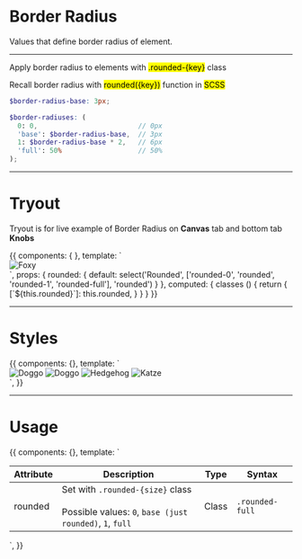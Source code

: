 <!-- Storybook Addon imports -->


<Meta title='6. Utilities|Border Radius' />


# Border Radius

Values that define border radius of element.

<hr/>

Apply border radius to elements with <mark>.rounded-{key}</mark> class

Recall border radius with <mark>rounded({key})</mark> function in <mark>SCSS</mark>

```scss
$border-radius-base: 3px;

$border-radiuses: (
  0: 0,                         // 0px
  'base': $border-radius-base,  // 3px
  1: $border-radius-base * 2,   // 6px
  'full': 50%                   // 50%
);
```

<hr />


# Tryout

Tryout is for live example of Border Radius on **Canvas** tab and bottom tab **Knobs**

<Story name='Tryout'>
  {{
    components: { },
    template: `<div>
      <img class="image" :class="classes" src="https://orangecss.com/images/thumbnails/square/fox-square.jpg" alt="Foxy" />
    </div>`,
    props: {
      rounded: {
        default: select('Rounded', ['rounded-0', 'rounded', 'rounded-1', 'rounded-full'], 'rounded')
      }
    },
    computed: {
      classes () {
        return {
          [`${this.rounded}`]: this.rounded,
        }
      }
    }
  }}
</Story>

<hr/>

# Styles

<Preview>
  <Story name='Styles'>
    {{
      components: {},
      template: `<div>
        <img class="image rounded-0" src="https://orangecss.com/images/thumbnails/square/fox-square.jpg" alt="Doggo" />
        <img class="image rounded" src="https://orangecss.com/images/thumbnails/square/cat-square.jpg" alt="Doggo" />
        <img class="image rounded-1" src="https://orangecss.com/images/thumbnails/square/hedgehog-square.jpg" alt="Hedgehog" />
        <img class="image rounded-full" src="https://orangecss.com/images/thumbnails/square/dog-square.jpg" alt="Katze" />
      </div>`,
    }}
  </Story>
</Preview>

<hr/>


# Usage 

<Story name='Usage'>
  {{
    components: {},
    template: `<table class="table table--compact table--celled">
      <thead>
        <tr>
          <th>Attribute</th>
          <th>Description</th>
          <th>Type</th>
          <th>Syntax</th>
        </tr>
      </thead>
      <tbody>
        <tr>
          <td>rounded</td>
          <td>
            Set with <code>.rounded-{size}</code> class <br/><br />
            Possible values: <code>0</code>, <code>base (just rounded)</code>, <code>1</code>, <code>full</code>
          </td>
          <td>Class</td>
          <td><code>.rounded-full</code></td>
        </tr>
      </tbody>
    </table>`,
  }}
</Story>
